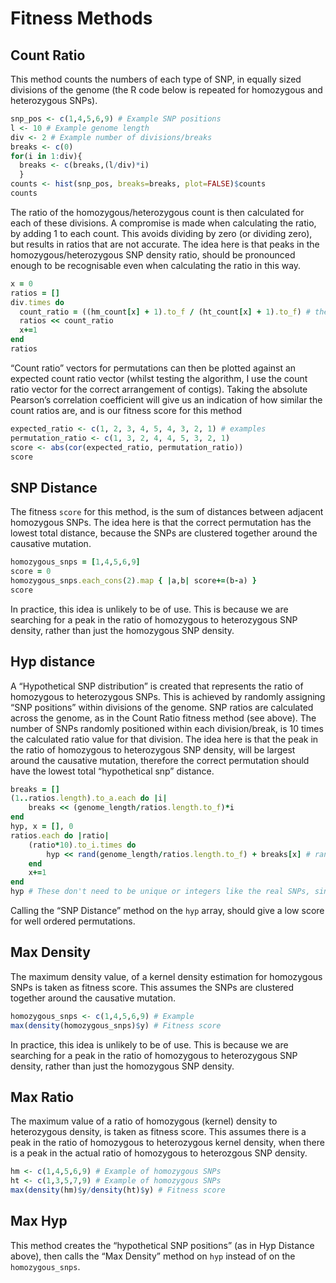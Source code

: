 Fitness Methods
========================================================

Count Ratio
-------

This method counts the numbers of each type of SNP, in equally sized divisions of the genome (the R code below is repeated for homozygous and heterozygous SNPs).

```r
snp_pos <- c(1,4,5,6,9) # Example SNP positions
l <- 10 # Example genome length
div <- 2 # Example number of divisions/breaks
breaks <- c(0)
for(i in 1:div){
  breaks <- c(breaks,(l/div)*i)
  }
counts <- hist(snp_pos, breaks=breaks, plot=FALSE)$counts
counts
```

The ratio of the homozygous/heterozygous count is then calculated for each of these divisions. A compromise is made when calculating the ratio, by adding 1 to each count. This avoids dividing by zero (or dividing zero), but results in ratios that are not accurate. The idea here is that peaks in the homozygous/heterozygous SNP density ratio, should be pronounced enough to be recognisable even when calculating the ratio in this way.

```ruby
x = 0
ratios = []
div.times do
  count_ratio = ((hm_count[x] + 1).to_f / (ht_count[x] + 1).to_f) # the measure of ratio
  ratios << count_ratio
  x+=1
end
ratios
```

"Count ratio" vectors for permutations can then be plotted against an expected count ratio vector (whilst testing the algorithm, I use the count ratio vector for the correct arrangement of contigs). Taking the absolute Pearson's correlation coefficient will give us an indication of how similar the count ratios are, and is our fitness score for this method

```r
expected_ratio <- c(1, 2, 3, 4, 5, 4, 3, 2, 1) # examples
permutation_ratio <- c(1, 3, 2, 4, 4, 5, 3, 2, 1)
score <- abs(cor(expected_ratio, permutation_ratio))
score
```

SNP Distance
----

The fitness ``score`` for this method, is the sum of distances between adjacent homozygous SNPs. The idea here is that the correct permutation has the lowest total distance, because the SNPs are clustered together around the causative mutation.

```ruby
homozygous_snps = [1,4,5,6,9]
score = 0
homozygous_snps.each_cons(2).map { |a,b| score+=(b-a) }
score
```

In practice, this idea is unlikely to be of use. This is because we are searching for a peak in the ratio of homozygous to heterozygous SNP density, rather than just the homozygous SNP density.

Hyp distance
----------

A "Hypothetical SNP distribution" is created that represents the ratio of homozygous to heterozygous SNPs. This is achieved by randomly assigning "SNP positions" within divisions of the genome. SNP ratios are calculated across the genome, as in the Count Ratio fitness method (see above). The number of SNPs randomly positioned within each division/break, is 10 times the calculated ratio value for that division. The idea here is that the peak in the ratio of homozygous to heterozygous SNP density, will be largest around the causative mutation, therefore the correct permutation should have the lowest total "hypothetical snp" distance.

```ruby
breaks = []
(1..ratios.length).to_a.each do |i|
	breaks << (genome_length/ratios.length.to_f)*i
end
hyp, x = [], 0
ratios.each do |ratio| 
	(ratio*10).to_i.times do
		hyp << rand(genome_length/ratios.length.to_f) + breaks[x] # random value from within the range
	end
	x+=1
end
hyp # These don't need to be unique or integers like the real SNPs, since they are just representing a distribution
```

Calling the "SNP Distance" method on the ``hyp`` array, should give a low score for well ordered permutations.

Max Density
----

The maximum density value, of a kernel density estimation for homozygous SNPs is taken as fitness score. This assumes the SNPs are clustered together around the causative mutation.

```r
homozygous_snps <- c(1,4,5,6,9) # Example
max(density(homozygous_snps)$y) # Fitness score
```

In practice, this idea is unlikely to be of use. This is because we are searching for a peak in the ratio of homozygous to heterozygous SNP density, rather than just the homozygous SNP density.

Max Ratio
------

The maximum value of a ratio of homozygous (kernel) density to heterozygous density, is taken as fitness score. This assumes there is a peak in the ratio of homozygous to heterozygous kernel density, when there is a peak in the actual ratio of homozygous to heterozgous SNP density.


```r
hm <- c(1,4,5,6,9) # Example of homozygous SNPs
ht <- c(1,3,5,7,9) # Example of homozygous SNPs
max(density(hm)$y/density(ht)$y) # Fitness score
```

Max Hyp
------

This method creates the "hypothetical SNP positions" (as in Hyp Distance above), then calls the "Max Density" method on ``hyp`` instead of on the ``homozygous_snps``.
